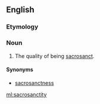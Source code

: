 ==English==

===Etymology===
{{suffix|sacrosanct|ity}}

===Noun===
{{en-noun|sacrosanctities}}

# The quality of being [[sacrosanct]].

====Synonyms====
* [[sacrosanctness]]

[[ml:sacrosanctity]]